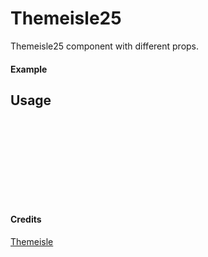 
<Meta of={Themeisle25} title="Themeisle/Themeisle25" />

# Themeisle25

Themeisle25 component with different props.

#### Example

<Canvas of={Themeisle25.Primary} />

## Usage

```ts
import { Themeisle25 } from "yadl-ui";

const Example = () => {
  return (
      <Themeisle25 />
  );
};

export default Example;
```

#### Credits
[Themeisle](https://themeisle.com/illustrations)
